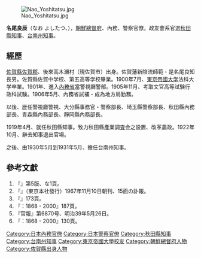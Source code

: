 {{no footnotes|time=2015-03-29T15:45:24+00:00}}
{{roughtranslation|time=2015-03-29T15:45:24+00:00}}
[[File:Nao_Yoshitatsu.jpg|thumb]]

'''名尾良辰'''（なお よしたつ、{{bd|1873年|6月1日|1967年|11月9日|Nao Yoshitatsu}}），[[朝鮮總督府|朝鮮總督府]]、內務、警察官僚。政友會系官選[[秋田縣知事|秋田縣知事]]、[[台南州知事|台南州知事]]。

==經歷==
[[佐賀縣|佐賀縣]][[佐賀郡|佐賀郡]]、後來高木瀨村（現佐賀市）出身。佐賀藩新陰流師範・是名尾良知長男。佐賀縣佐賀中学校、第五高等学校畢業。1900年7月、[[東京帝國大学|東京帝國大学]]法科大学卒業。1901年、進入[[內務省|內務省]]當警視廳警部。1905年11月、考取文官高等試験行政科試験。1906年5月、內務省試補・成為地方局勤務。

以後、歴任警視廳警視、大分縣事務官・警察部長、埼玉縣警察部長、秋田縣內務部長、青森縣內務部長、靜岡縣內務部長。

1919年4月、就任秋田縣知事。致力秋田縣產業調査会之設置、改革農政。1922年10月、辭去知事退出官場。

之後、由1930年5月到1931年5月、擔任台南州知事。

==參考文獻==
#『{{lang|ja|人事興信録}}』第5版、な1頁。
#『{{lang|ja|朝日新聞}}』（東京本社發行）1967年11月10日朝刊、15面の訃報。
# 『{{lang|ja|新編日本の歴代知事}}』173頁。
#『{{lang|ja|日本官僚制総合事典}}：1868 - 2000』187頁。
#『官報』第6870号、明治39年5月26日。
#『{{lang|ja|日本官僚制総合事典}}：1868 - 2000』130頁。
{{秋田縣知事}}

{{DEFAULTSORT:Nao Yoshitatsu}}
[[Category:日本內務官僚|Category:日本內務官僚]]
[[Category:日本警察官僚|Category:日本警察官僚]]
[[Category:秋田縣知事|Category:秋田縣知事]]
[[Category:台南州知事|Category:台南州知事]]
[[Category:東京帝國大學校友|Category:東京帝國大學校友]]
[[Category:朝鮮總督府人物|Category:朝鮮總督府人物]]
[[Category:佐賀縣出身人物|Category:佐賀縣出身人物]]
